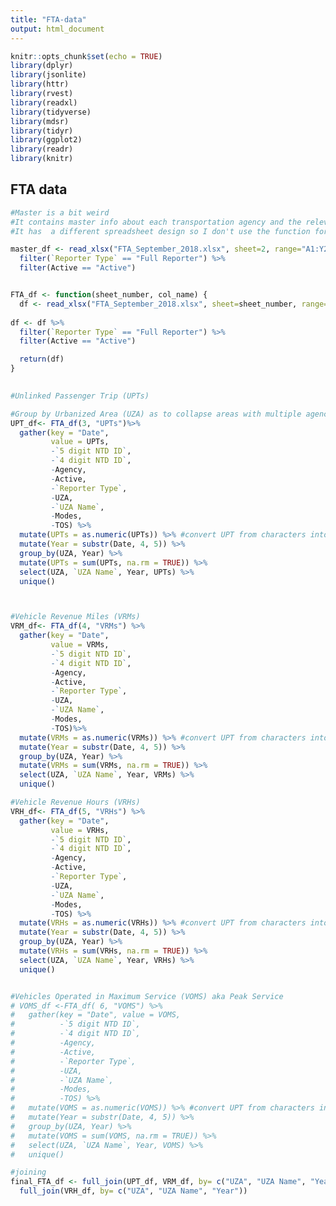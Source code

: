 ```yaml
---
title: "FTA-data"
output: html_document
---
```


```r
knitr::opts_chunk$set(echo = TRUE)
library(dplyr)
library(jsonlite)
library(httr)
library(rvest)
library(readxl)
library(tidyverse)
library(mdsr)   
library(tidyr)
library(ggplot2)
library(readr)
library(knitr)
```

## FTA data

```r

#Master is a bit weird
#It contains master info about each transportation agency and the relevant Urbanized Area (UZA)
#It has  a different spreadsheet design so I don't use the function for it

master_df <- read_xlsx("FTA_September_2018.xlsx", sheet=2, range="A1:Y2129", col_names=TRUE) %>% 
  filter(`Reporter Type` == "Full Reporter") %>% 
  filter(Active == "Active")


FTA_df <- function(sheet_number, col_name) {
  df <- read_xlsx("FTA_September_2018.xlsx", sheet=sheet_number, range="A1:HB2129", col_names=TRUE) 
  
df <- df %>% 
  filter(`Reporter Type` == "Full Reporter") %>% 
  filter(Active == "Active")

  return(df)
}

 
#Unlinked Passenger Trip (UPTs)

#Group by Urbanized Area (UZA) as to collapse areas with multiple agencies and to collapse different kinds of transportation. Group by Date so as to not collapse the time series
UPT_df<- FTA_df(3, "UPTs")%>% 
  gather(key = "Date", 
         value = UPTs, 
         -`5 digit NTD ID`, 
         -`4 digit NTD ID`, 
         -Agency, 
         -Active, 
         -`Reporter Type`, 
         -UZA, 
         -`UZA Name`, 
         -Modes, 
         -TOS) %>% 
  mutate(UPTs = as.numeric(UPTs)) %>% #convert UPT from characters into doubles
  mutate(Year = substr(Date, 4, 5)) %>% 
  group_by(UZA, Year) %>% 
  mutate(UPTs = sum(UPTs, na.rm = TRUE)) %>% 
  select(UZA, `UZA Name`, Year, UPTs) %>% 
  unique()



#Vehicle Revenue Miles (VRMs)
VRM_df<- FTA_df(4, "VRMs") %>% 
  gather(key = "Date", 
         value = VRMs, 
         -`5 digit NTD ID`, 
         -`4 digit NTD ID`, 
         -Agency, 
         -Active, 
         -`Reporter Type`, 
         -UZA, 
         -`UZA Name`, 
         -Modes, 
         -TOS)%>% 
  mutate(VRMs = as.numeric(VRMs)) %>% #convert UPT from characters into doubles
  mutate(Year = substr(Date, 4, 5)) %>% 
  group_by(UZA, Year) %>% 
  mutate(VRMs = sum(VRMs, na.rm = TRUE)) %>% 
  select(UZA, `UZA Name`, Year, VRMs) %>% 
  unique()

#Vehicle Revenue Hours (VRHs)
VRH_df<- FTA_df(5, "VRHs") %>% 
  gather(key = "Date", 
         value = VRHs, 
         -`5 digit NTD ID`, 
         -`4 digit NTD ID`, 
         -Agency, 
         -Active, 
         -`Reporter Type`, 
         -UZA, 
         -`UZA Name`, 
         -Modes, 
         -TOS) %>% 
  mutate(VRHs = as.numeric(VRHs)) %>% #convert UPT from characters into doubles
  mutate(Year = substr(Date, 4, 5)) %>% 
  group_by(UZA, Year) %>% 
  mutate(VRHs = sum(VRHs, na.rm = TRUE)) %>% 
  select(UZA, `UZA Name`, Year, VRHs) %>% 
  unique()


#Vehicles Operated in Maximum Service (VOMS) aka Peak Service
# VOMS_df <-FTA_df( 6, "VOMS") %>%
#   gather(key = "Date", value = VOMS,
#          -`5 digit NTD ID`,
#          -`4 digit NTD ID`,
#          -Agency,
#          -Active,
#          -`Reporter Type`,
#          -UZA,
#          -`UZA Name`,
#          -Modes,
#          -TOS) %>%
#   mutate(VOMS = as.numeric(VOMS)) %>% #convert UPT from characters into doubles
#   mutate(Year = substr(Date, 4, 5)) %>%
#   group_by(UZA, Year) %>%
#   mutate(VOMS = sum(VOMS, na.rm = TRUE)) %>%
#   select(UZA, `UZA Name`, Year, VOMS) %>%
#   unique()

#joining
final_FTA_df <- full_join(UPT_df, VRM_df, by= c("UZA", "UZA Name", "Year")) %>% 
  full_join(VRH_df, by= c("UZA", "UZA Name", "Year"))



```
